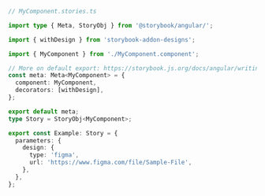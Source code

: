 ```ts
// MyComponent.stories.ts

import type { Meta, StoryObj } from '@storybook/angular/';

import { withDesign } from 'storybook-addon-designs';

import { MyComponent } from './MyComponent.component';

// More on default export: https://storybook.js.org/docs/angular/writing-stories/introduction#default-export
const meta: Meta<MyComponent> = {
  component: MyComponent,
  decorators: [withDesign],
};

export default meta;
type Story = StoryObj<MyComponent>;

export const Example: Story = {
  parameters: {
    design: {
      type: 'figma',
      url: 'https://www.figma.com/file/Sample-File',
    },
  },
};
```
